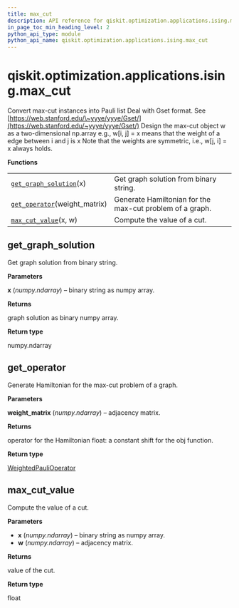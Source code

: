 ```yaml
---
title: max_cut
description: API reference for qiskit.optimization.applications.ising.max_cut
in_page_toc_min_heading_level: 2
python_api_type: module
python_api_name: qiskit.optimization.applications.ising.max_cut
---
```


<span id="qiskit-optimization-applications-ising-max-cut" />

# qiskit.optimization.applications.ising.max\_cut

Convert max-cut instances into Pauli list Deal with Gset format. See [https://web.stanford.edu/\~yyye/yyye/Gset/](https://web.stanford.edu/~yyye/yyye/Gset/) Design the max-cut object w as a two-dimensional np.array e.g., w\[i, j] = x means that the weight of a edge between i and j is x Note that the weights are symmetric, i.e., w\[j, i] = x always holds.

**Functions**

|                                                                                                                                                                   |                                                          |
| ----------------------------------------------------------------------------------------------------------------------------------------------------------------- | -------------------------------------------------------- |
| [`get_graph_solution`](#qiskit.optimization.applications.ising.max_cut.get_graph_solution "qiskit.optimization.applications.ising.max_cut.get_graph_solution")(x) | Get graph solution from binary string.                   |
| [`get_operator`](#qiskit.optimization.applications.ising.max_cut.get_operator "qiskit.optimization.applications.ising.max_cut.get_operator")(weight\_matrix)      | Generate Hamiltonian for the max-cut problem of a graph. |
| [`max_cut_value`](#qiskit.optimization.applications.ising.max_cut.max_cut_value "qiskit.optimization.applications.ising.max_cut.max_cut_value")(x, w)             | Compute the value of a cut.                              |

## get\_graph\_solution

<Function id="qiskit.optimization.applications.ising.max_cut.get_graph_solution" github="https://github.com/qiskit-community/qiskit-aqua/tree/stable/0.9/qiskit/optimization/applications/ising/max_cut.py" signature="get_graph_solution(x)">
  Get graph solution from binary string.

  **Parameters**

  **x** (*numpy.ndarray*) – binary string as numpy array.

  **Returns**

  graph solution as binary numpy array.

  **Return type**

  numpy.ndarray
</Function>

## get\_operator

<Function id="qiskit.optimization.applications.ising.max_cut.get_operator" github="https://github.com/qiskit-community/qiskit-aqua/tree/stable/0.9/qiskit/optimization/applications/ising/max_cut.py" signature="get_operator(weight_matrix)">
  Generate Hamiltonian for the max-cut problem of a graph.

  **Parameters**

  **weight\_matrix** (*numpy.ndarray*) – adjacency matrix.

  **Returns**

  operator for the Hamiltonian float: a constant shift for the obj function.

  **Return type**

  [WeightedPauliOperator](qiskit.aqua.operators.legacy.WeightedPauliOperator "qiskit.aqua.operators.legacy.WeightedPauliOperator")
</Function>

## max\_cut\_value

<Function id="qiskit.optimization.applications.ising.max_cut.max_cut_value" github="https://github.com/qiskit-community/qiskit-aqua/tree/stable/0.9/qiskit/optimization/applications/ising/max_cut.py" signature="max_cut_value(x, w)">
  Compute the value of a cut.

  **Parameters**

  *   **x** (*numpy.ndarray*) – binary string as numpy array.
  *   **w** (*numpy.ndarray*) – adjacency matrix.

  **Returns**

  value of the cut.

  **Return type**

  float
</Function>

